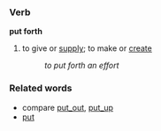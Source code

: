=== Verb ===

'''put forth'''
# to give or [[supply]]; to make or [[create]]
#:''to put forth an effort''

=== Related words ===
* compare [[put_out]], [[put_up]]
*[[put]]
